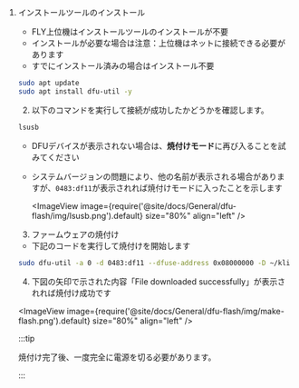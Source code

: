 1. インストールツールのインストール

    * FLY上位機はインストールツールのインストールが不要
    * インストールが必要な場合は注意：上位機はネットに接続できる必要があります
    * すでにインストール済みの場合はインストール不要

    ```bash
    sudo apt update
    sudo apt install dfu-util -y
    ```

    2. 以下のコマンドを実行して接続が成功したかどうかを確認します。

    ```bash
    lsusb
    ```

    * DFUデバイスが表示されない場合は、**焼付けモード**に再び入ることを試みてください
    * システムバージョンの問題により、他の名前が表示される場合がありますが、`0483:df11`が表示されれば焼付けモードに入ったことを示します


        <ImageView image={require('@site/docs/General/dfu-flash/img/lsusb.png').default} size="80%" align="left" />    


    3. ファームウェアの焼付け

    * 下記のコードを実行して焼付けを開始します
    
    ```bash
    sudo dfu-util -a 0 -d 0483:df11 --dfuse-address 0x08000000 -D ~/klipper/out/klipper.bin
    ```

    4. 下図の矢印で示された内容「File downloaded successfully」が表示されれば焼付け成功です

    <ImageView image={require('@site/docs/General/dfu-flash/img/make-flash.png').default} size="80%" align="left" />    

    :::tip

    焼付け完了後、一度完全に電源を切る必要があります。

    :::